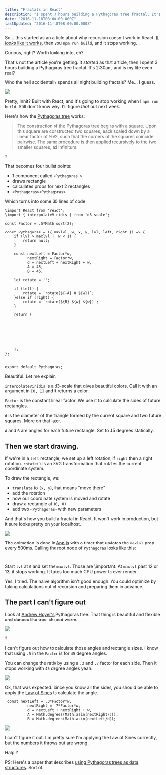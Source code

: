 ```yaml
---
title: "Fractals in React"
description: "I spent 3 hours building a Pythagoras tree fractal. It's 2:30am, and is my life even real? Who the hell accidentally spends all night building fractals? Me… I guess."
date: "2016-11-18T08:00:00.000Z"
lastUpdated: "2016-11-18T08:00:00.000Z"
---
```


So… this started as an article about why recursion doesn&#x27;t work in React. [It _looks_ like it works](https://swizec.com/blog/simple-mobx-driven-modals/swizec/7166), then you `npm run build`, and it stops working.



Curious, right? Worth looking into, eh?



That&#x27;s not the article you&#x27;re getting. It _started_ as that article, then I spent 3 hours building a Pythagoras tree fractal. It&#x27;s 2:30am, and is my life even real?



Who the hell accidentally spends all night building fractals? Me… I guess.



![](./img/blog-wp-content-uploads-2016-11-growing-pythagoras-tree.gif)



Pretty, innit? Built with React, and it&#x27;s going to stop working when I `npm run build`. Still don&#x27;t know why. I&#x27;ll figure _that_ out next week.



Here&#x27;s how the [Pythagoras tree](https://en.wikipedia.org/wiki/Pythagoras_tree_(fractal)) works:



> The construction of the Pythagoras tree begins with a square. Upon this square are constructed two squares, each scaled down by a linear factor of ½√2, such that the corners of the squares coincide pairwise. The same procedure is then applied recursively to the two smaller squares, ad infinitum.



?



That becomes four bullet points:



- 1 component called `<Pythagoras >`
- draws rectangle
- calculates props for next 2 rectangles
- `<Pythagoras><Pythagoras>`



Which turns into some 30 lines of code:



```
\import React from 'react';
\import { interpolateViridis } from 'd3-scale';

const Factor = .5*Math.sqrt(2);

const Pythagoras = ({ maxlvl, w, x, y, lvl, left, right }) => {
    if (lvl > maxlvl || w < 1) {
        return null;
    }

    const nextLeft = Factor*w,
          nextRight = Factor*w,
          d = nextLeft + nextRight + w,
          A = 45,
          B = 45;

    let rotate = '';

    if (left) {
        rotate = `rotate(${-A} 0 ${w})`;
    }else if (right) {
        rotate = `rotate(${B} ${w} ${w})`;
    }

    return (
        
            

            

            
        
    );
};


export default Pythagoras;
```



Beautiful. Let me explain.



`interpolateViridis` is a [d3-scale](https://github.com/d3/d3-scale) that gives beautiful colors. Call it with an argument in `[0, 1]` and it returns a color.



`Factor` is the constant linear factor. We use it to calculate the sides of future rectangles.



`d` is the diameter of the triangle formed by the current square and two future squares. More on that later.



`A` and `B` are angles for each future rectangle. Set to 45 degrees statically.



## Then we start drawing.



If we&#x27;re in a `left` rectangle, we set up a left rotation; if `right` then a right rotation. `rotate()` is an SVG transformation that rotates the current coordinate system.



To draw the rectangle, we:



- `translate` to `(x, y`), that means &quot;move there&quot;
- add the rotation
- now our coordinate system is moved and rotate
- draw a rectangle at `(0, 0)`
- add two `<Pythagoras>` with new parameters



And that&#x27;s how you build a fractal in React. It won&#x27;t work in production, but it sure looks pretty on your localhost.



![](./img/blog-wp-content-uploads-2016-11-growing-pythagoras-tree-1.gif)



The animation is done in [App.js](https://github.com/Swizec/react-fractals/blob/master/src/App.js) with a timer that updates the `maxlvl` prop every 500ms. Calling the root node of `Pythagoras` looks like this:



```
   
```



Start `lvl` at `0` and set the `maxlvl`. Those are \\important. At `maxlvl` past 12 or 13, it stops working. It takes too much CPU power to ever render.



Yes, I tried. The naive algorithm isn&#x27;t good enough. You could optimize by taking calculations out of recursion and preparing them in advance.



## The part I can&#x27;t figure out



Look at [Andrew Hoyer&#x27;s](http://andrew-hoyer.com/experiments/fractals/) Pythagoras tree. That thing is beautiful and flexible and dances like tree-shaped worm.



![](./img/blog-wp-content-uploads-2016-11-andrew-hoyer-tree.gif)



?



I can&#x27;t figure out how to calculate those angles and rectangle sizes. I know that using `.5` in the `Factor` is for `45` degree angles.



You can change the ratio by using a `.3` and `.7` factor for each side. Then it stops working with `45` degree angles yeah.



![](./img/blog-wp-content-uploads-2016-11-broken-tree.gif)



Ok, that was expected. Since you know all the sides, you should be able to apply the [Law of Sines](https://en.wikipedia.org/wiki/Law_of_sines) to calculate the angle.



```
 const nextLeft = .3*Factor*w,
          nextRight = .7*Factor*w,
          d = nextLeft + nextRight + w,
          A = Math.degrees(Math.asin(nextRight/d)),
          B = Math.degrees(Math.asin(nextLeft/d));
```



![](./img/blog-wp-content-uploads-2016-11-broken-tree2.gif)



I can&#x27;t figure it out. I&#x27;m pretty sure I&#x27;m applying the Law of Sines correctly, but the numbers it throws out are wrong.



Halp ?



PS: Here&#x27;s a paper that describes [using Pythagoras trees as data structures](https://pdfs.semanticscholar.org/08dd/831514db573cb9fd2b993a5814007888117a.pdf). Sort of.